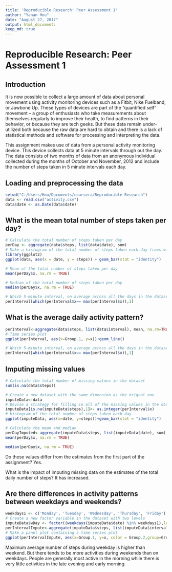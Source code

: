 ```yaml
---
title: 'Reproducible Research: Peer Assessment 1'
author: "Yanan Hou"
date: "August 27, 2017"
output: html_document: 
keep_md: true 
---
```


# Reproducible Research: Peer Assessment 1

## Introduction
It is now possible to collect a large amount of data about personal movement using activity monitoring devices such as a Fitbit, Nike Fuelband, or Jawbone Up. These types of devices are part of the “quantified self” movement – a group of enthusiasts who take measurements about themselves regularly to improve their health, to find patterns in their behavior, or because they are tech geeks. But these data remain under-utilized both because the raw data are hard to obtain and there is a lack of statistical methods and software for processing and interpreting the data.

This assignment makes use of data from a personal activity monitoring device. This device collects data at 5 minute intervals through out the day. The data consists of two months of data from an anonymous individual collected during the months of October and November, 2012 and include the number of steps taken in 5 minute intervals each day.


## Loading and preprocessing the data
```r
setwd("C:/Users/Hou/Documents/coursera/Reproducible Research")
data <- read.csv("activity.csv")
data$date <- as.Date(data$date)
```


## What is the mean total number of steps taken per day?
```r
# Calculate the total number of steps taken per day
perDay <- aggregate(data$steps, list(data$date), sum)
# Make a histogram of the total number of steps taken each day (rows with missing values are removed)
library(ggplot2)
ggplot(data, aes(x = date, y = steps)) + geom_bar(stat = "identity")
```
```r
# Mean of the total number of steps taken per day
mean(perDay$x, na.rm = TRUE)
```
```r
# Median of the total number of steps taken per day
median(perDay$x, na.rm = TRUE)
```
```r
# Which 5-minute interval, on average across all the days in the dataset, contains the maximum number of steps?
perInterval[which(perInterval$x== max(perInterval$x)),1]
```


## What is the average daily activity pattern?
```r
perInterval<-aggregate(data$steps, list(data$interval), mean, na.rm=TRUE)
# Time series plot
ggplot(perInterval, aes(x=Group.1, y=x))+geom_line()
```
```r
# Which 5-minute interval, on average across all the days in the dataset, contains the maximum number of steps?
perInterval[which(perInterval$x== max(perInterval$x)),1]
```


## Imputing missing values
```r
# Calculate the total number of missing values in the dataset
sum(is.na(data$steps))
```
```r
# Create a new dataset with the same dimension as the orignal one
imputeData<-data
# Devise a strategy for filling in all of the missing values in the dataset: missing values are replaced with the mean total number of steps taken per day
imputeData[is.na(imputeData$steps),1]<- as.integer(perInterval$x)
# Histogram of the total number of steps taken each day
ggplot(imputeData, aes(x=date, y=steps))+geom_bar(stat = "identity")
```
```r
# Calculate the mean and median
perDayImputed<-aggregate(imputeData$steps, list(imputeData$date), sum)
mean(perDay$x, na.rm = TRUE)
```
```r
median(perDay$x, na.rm = TRUE)
```
Do these values differ from the estimates from the first part of the assignment? Yes.

What is the impact of imputing missing data on the estimates of the total daily number of steps? It has increased.


## Are there differences in activity patterns between weekdays and weekends?
```r
weekdays1 <- c('Monday', 'Tuesday', 'Wednesday', 'Thursday', 'Friday')
# Create a new factor variable in the dataset with two levels 
imputeData$wDay <- factor((weekdays(imputeData$date) %in% weekdays1),levels=c(FALSE, TRUE), labels=c('weekend', 'weekday'))
perIntervalImpute<-aggregate(imputeData$steps, list(imputeData$interval, imputeData$wDay), mean)
# Make a panel plot containing a time series plot
ggplot(perIntervalImpute, aes(x=Group.1, y=x, color = Group.2,group=Group.2))+geom_line()+facet_wrap(~Group.2,nrow = 2)
```
Maximum average number of steps during weekday is higher than weekend. But there tends to be more activities during weekends than on weekdays. People are generally most active in the morning while there is very little activities in the late evening and early morning.

